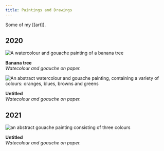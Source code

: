 ```yaml
---
title: Paintings and Drawings
---
```


Some of my [[art]].

## 2020

<img
  src = "2020-banana-tree.png"
  alt= "A watercolour and gouache painting of a banana tree"
/>
<figcaption>
  <b>Banana tree</b><br/>
  <em>Watecolour and goauche on paper.</em>
</figcaption>


<img
  src = "untitled.png"
  alt= "An abstract watercolour and gouache painting, containing a variety of colours: oranges, blues, browns and greens"
/>
<figcaption>
  <b>Untitled</b><br/>
  <em>Watecolour and goauche on paper.</em>
</figcaption>

## 2021

<img
  src = "2021-tricolora-i.jpg"
  alt= "an abstract gouache painting consisting of three colours"
/>
<figcaption>
  <b>Untitled</b><br/>
  <em>Watecolour and goauche on paper.</em>
</figcaption>
